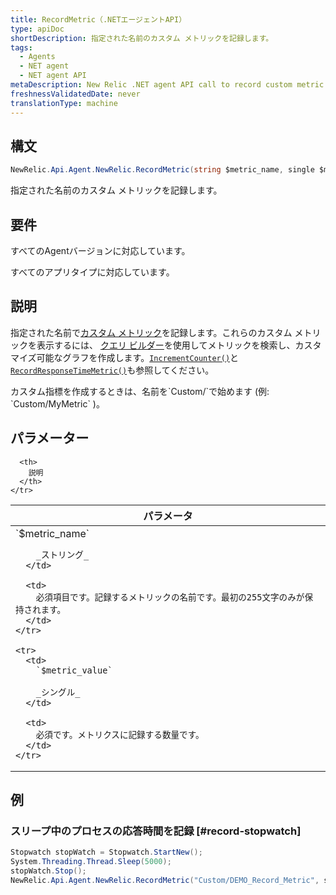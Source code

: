 ```yaml
---
title: RecordMetric（.NETエージェントAPI）
type: apiDoc
shortDescription: 指定された名前のカスタム メトリックを記録します。
tags:
  - Agents
  - NET agent
  - NET agent API
metaDescription: New Relic .NET agent API call to record custom metric timeslice data.
freshnessValidatedDate: never
translationType: machine
---
```


## 構文

```cs
NewRelic.Api.Agent.NewRelic.RecordMetric(string $metric_name, single $metric_value)
```

指定された名前のカスタム メトリックを記録します。

## 要件

すべてのAgentバージョンに対応しています。

すべてのアプリタイプに対応しています。

## 説明

指定された名前で[カスタム メトリック](/docs/agents/manage-apm-agents/agent-metrics/custom-metrics)を記録します。これらのカスタム メトリックを表示するには、 [クエリ ビルダー](/docs/query-your-data/explore-query-data/query-builder/use-advanced-nrql-mode-specify-data)を使用してメトリックを検索し、カスタマイズ可能なグラフを作成します。[`IncrementCounter()`](/docs/agents/net-agent/net-agent-api/incrementcounter-net-agent)と[`RecordResponseTimeMetric()`](/docs/agents/net-agent/net-agent-api/recordresponsetimemetric-net-agent)も参照してください。

<Callout variant="important">
  カスタム指標を作成するときは、名前を`Custom/`で始めます (例: `Custom/MyMetric` )。
</Callout>

## パラメーター

<table>
  <thead>
    <tr>
      <th width="25%">
        パラメータ
      </th>

      <th>
        説明
      </th>
    </tr>
  </thead>

  <tbody>
    <tr>
      <td>
        `$metric_name`

        _ストリング_
      </td>

      <td>
        必須項目です。記録するメトリックの名前です。最初の255文字のみが保持されます。
      </td>
    </tr>

    <tr>
      <td>
        `$metric_value`

        _シングル_
      </td>

      <td>
        必須です。メトリクスに記録する数量です。
      </td>
    </tr>
  </tbody>
</table>

## 例

### スリープ中のプロセスの応答時間を記録 [#record-stopwatch]

```cs
Stopwatch stopWatch = Stopwatch.StartNew();
System.Threading.Thread.Sleep(5000);
stopWatch.Stop();
NewRelic.Api.Agent.NewRelic.RecordMetric("Custom/DEMO_Record_Metric", stopWatch.ElapsedMilliseconds);
```